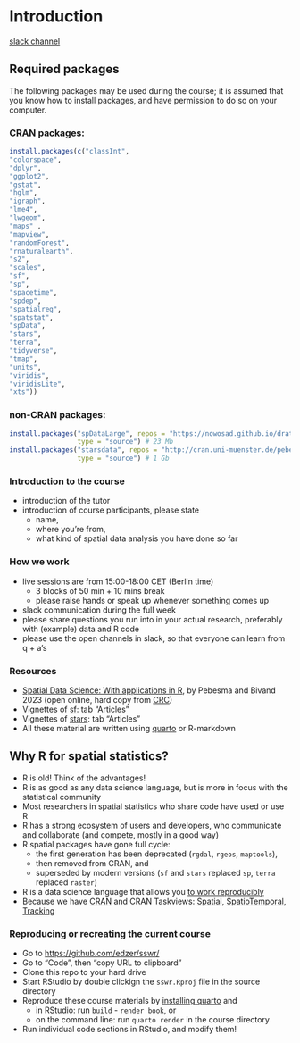 # Introduction {.unnumbered}

[slack channel](https://spatialstatis-7gb9460.slack.com)

## Required packages

The following packages may be used during the course; it is assumed
that you know how to install packages, and have permission to do
so on your computer. 

### CRAN packages:

```r
install.packages(c("classInt",
"colorspace",
"dplyr",
"ggplot2",
"gstat",
"hglm",
"igraph",
"lme4",
"lwgeom",
"maps" ,
"mapview",
"randomForest",
"rnaturalearth",
"s2",
"scales",
"sf",
"sp",
"spacetime",
"spdep",
"spatialreg",
"spatstat",
"spData",
"stars",
"terra",
"tidyverse",
"tmap",
"units",
"viridis",
"viridisLite",
"xts"))
```

### non-CRAN packages:

```r
install.packages("spDataLarge", repos = "https://nowosad.github.io/drat/", 
				 type = "source") # 23 Mb
install.packages("starsdata", repos = "http://cran.uni-muenster.de/pebesma/", 
				 type = "source") # 1 Gb
```

### Introduction to the course

* introduction of the tutor
* introduction of course participants, please state
   * name,
   * where you're from,
   * what kind of spatial data analysis you have done so far

### How we work

* live sessions are from 15:00-18:00 CET (Berlin time)
   * 3 blocks of 50 min + 10 mins break
   * please raise hands or speak up whenever something comes up
* slack communication during the full week
* please share questions you run into in your actual research, preferably with (example) data and R code
* please use the open channels in slack, so that everyone can learn from q + a's

### Resources

* [Spatial Data Science: With applications in R](https://r-spatial.org/book/), by Pebesma and Bivand 2023 (open online, hard copy from [CRC](https://www.routledge.com/Spatial-Data-Science-With-Applications-in-R/Pebesma-Bivand/p/book/9781138311183))
* Vignettes of [sf](https://r-spatial.github.io/sf/): tab "Articles"
* Vignettes of [stars](https://r-spatial.github.io/stars/): tab "Articles"
* All these material are written using [quarto](https://quarto.org/) or R-markdown

## Why R for spatial statistics?

* R is old! Think of the advantages!
* R is as good as any data science language, but is more in focus with the statistical community
* Most researchers in spatial statistics who share code have used or use R
* R has a strong ecosystem of users and developers, who communicate and collaborate (and compete, mostly in a good way)
* R spatial packages have gone full cycle: 
    * the first generation has been deprecated (`rgdal`, `rgeos`, `maptools`),
    * then removed from CRAN, and 
    * superseded by modern versions (`sf` and `stars` replaced `sp`, `terra` replaced `raster`)
* R is a data science language that allows you [to work reproducibly](https://eartharxiv.org/repository/view/3216/)
* Because we have [CRAN](https://cran.r-project.org/) and CRAN Taskviews: [Spatial](https://cran.r-project.org/web/views/Spatial.html), [SpatioTemporal](https://cran.r-project.org/web/views/SpatioTemporal.html), [Tracking](https://cran.r-project.org/web/views/Tracking.html)

### Reproducing or recreating the current course

* Go to [https://github.com/edzer/sswr/](https://github.com/edzer/sswr/)
* Go to "Code", then "copy URL to clipboard"
* Clone this repo to your hard drive
* Start RStudio by double clickign the `sswr.Rproj` file in the source directory
* Reproduce these course materials by [installing quarto](https://quarto.org/docs/get-started/) and 
    * in RStudio: run `build` - `render book`, or
    * on the command line: run `quarto render` in the course directory 
* Run individual code sections in RStudio, and modify them!
